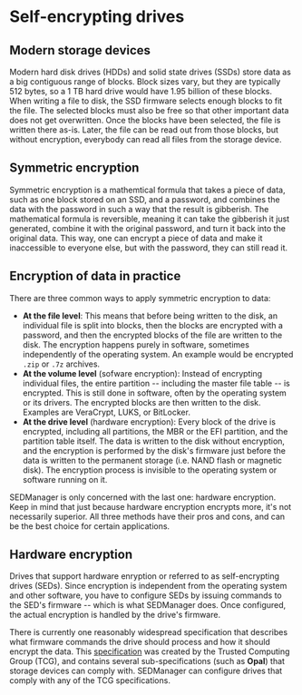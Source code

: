 # Self-encrypting drives

## Modern storage devices

Modern hard disk drives (HDDs) and solid state drives (SSDs) store data as a big contiguous range of blocks. Block sizes vary, but they are typically 512 bytes, so a 1 TB hard drive would have 1.95 billion of these blocks. When writing a file to disk, the SSD firmware selects enough blocks to fit the file. The selected blocks must also be free so that other important data does not get overwritten. Once the blocks have been selected, the file is written there as-is. Later, the file can be read out from those blocks, but without encryption, everybody can read all files from the storage device.

## Symmetric encryption

Symmetric encryption is a mathemtical formula that takes a piece of data, such as one block stored on an SSD, and a password, and combines the data with the password in such a way that the result is gibberish. The mathematical formula is reversible, meaning it can take the gibberish it just generated, combine it with the original password, and turn it back into the original data. This way, one can encrypt a piece of data and make it inaccessible to everyone else, but with the password, they can still read it.

## Encryption of data in practice

There are three common ways to apply symmetric encryption to data:
- **At the file level**: This means that before being written to the disk, an individual file is split into blocks, then the blocks are encrypted with a password, and then the encrypted blocks of the file are written to the disk. The encryption happens purely in software, sometimes independently of the operating system. An example would be encrypted `.zip` or `.7z` archives.
- **At the volume level** (sofware encryption): Instead of encrypting individual files, the entire partition -- including the master file table -- is encrypted. This is still done in software, often by the operating system or its drivers. The encrypted blocks are then written to the disk. Examples are VeraCrypt, LUKS, or BitLocker.
- **At the drive level** (hardware encryption): Every block of the drive is encrypted, including all partitions, the MBR or the EFI partition, and the partition table itself. The data is written to the disk without encryption, and the encryption is performed by the disk's firmware just before the data is written to the permanent storage (i.e. NAND flash or magnetic disk). The encryption process is invisible to the operating system or software running on it.

SEDManager is only concerned with the last one: hardware encryption. Keep in mind that just because hardware encryption encrypts more, it's not necessarily superior. All three methods have their pros and cons, and can be the best choice for certain applications.

## Hardware encryption

Drives that support hardware enryption or referred to as self-encrypting drives (SEDs). Since encryption is independent from the operating system and other software, you have to configure SEDs by issuing commands to the SED's firmware -- which is what SEDManager does. Once configured, the actual encryption is handled by the drive's firmware.

There is currently one reasonably widespread specification that describes what firmware commands the drive should process and how it should encrypt the data. This [specification](https://trustedcomputinggroup.org/work-groups/storage/) was created by the Trusted Computing Group (TCG), and contains several sub-specifications (such as **Opal**) that storage devices can comply with. SEDManager can configure drives that comply with any of the TCG specifications.